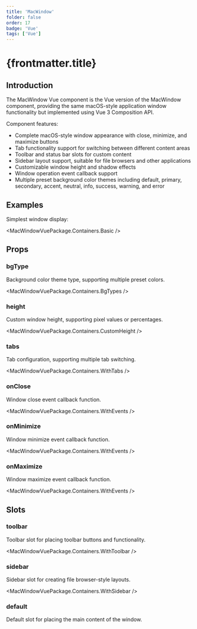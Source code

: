 ```yaml
---
title: 'MacWindow'
folder: false
order: 17
badge: 'Vue'
tags: ['Vue']
---
```



# {frontmatter.title}

## Introduction

The MacWindow Vue component is the Vue version of the MacWindow component, providing the same macOS-style application window functionality but implemented using Vue 3 Composition API.

Component features:

- Complete macOS-style window appearance with close, minimize, and maximize buttons
- Tab functionality support for switching between different content areas
- Toolbar and status bar slots for custom content
- Sidebar layout support, suitable for file browsers and other applications
- Customizable window height and shadow effects
- Window operation event callback support
- Multiple preset background color themes including default, primary, secondary, accent, neutral, info, success, warning, and error

## Examples

Simplest window display:

<MacWindowVuePackage.Containers.Basic />

## Props

### bgType
Background color theme type, supporting multiple preset colors.

<MacWindowVuePackage.Containers.BgTypes />

### height
Custom window height, supporting pixel values or percentages.

<MacWindowVuePackage.Containers.CustomHeight />

### tabs
Tab configuration, supporting multiple tab switching.

<MacWindowVuePackage.Containers.WithTabs />

### onClose
Window close event callback function.

<MacWindowVuePackage.Containers.WithEvents />

### onMinimize
Window minimize event callback function.

<MacWindowVuePackage.Containers.WithEvents />

### onMaximize
Window maximize event callback function.

<MacWindowVuePackage.Containers.WithEvents />

## Slots

### toolbar
Toolbar slot for placing toolbar buttons and functionality.

<MacWindowVuePackage.Containers.WithToolbar />

### sidebar
Sidebar slot for creating file browser-style layouts.

<MacWindowVuePackage.Containers.WithSidebar />

### default
Default slot for placing the main content of the window.
